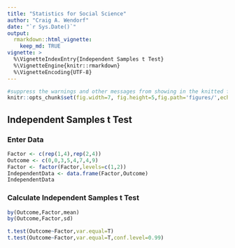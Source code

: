 ```yaml
---
title: "Statistics for Social Science"
author: "Craig A. Wendorf"
date: "`r Sys.Date()`"
output: 
  rmarkdown::html_vignette:
    keep_md: TRUE
vignette: >
  %\VignetteIndexEntry{Independent Samples t Test}
  %\VignetteEngine{knitr::rmarkdown}
  %\VignetteEncoding{UTF-8}
---
```


```r
#suppress the warnings and other messages from showing in the knitted file.
knitr::opts_chunk$set(fig.width=7, fig.height=5,fig.path='figures/',echo=TRUE,warning=FALSE,message=FALSE)
```

## Independent Samples t Test

### Enter Data

```r
Factor <- c(rep(1,4),rep(2,4))
Outcome <- c(0,0,3,5,4,7,4,9)
Factor <- factor(Factor,levels=c(1,2))
IndependentData <- data.frame(Factor,Outcome)
IndependentData
```

### Calculate Independent Samples t Test

```r
by(Outcome,Factor,mean)
by(Outcome,Factor,sd)

t.test(Outcome~Factor,var.equal=T)
t.test(Outcome~Factor,var.equal=T,conf.level=0.99)
```